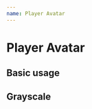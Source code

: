 ```yaml
---
name: Player Avatar
---
```



# Player Avatar

<Props of={PlayerAvatar} />


## Basic usage

<Playground>
  <MuiThemeProvider theme={createMuiTheme({
        palette: {
            primary: {
            main: '#1e88e5'
            },
            secondary: {
            main: '#d81b60'
            },
            type: 'dark'
        }})}>
    <CssBaseline />
    <PlayerAvatar
            player={{name: 'Player 1', id: '1234'}}
            icon={'https://img.scryfall.com/cards/art_crop/front/2/5/253e19db-28a1-4909-b235-e02631a38c35.jpg?1567181522'}
            grayscale={false}
        />
  </MuiThemeProvider>
</Playground>

## Grayscale

<Playground>
  <MuiThemeProvider theme={createMuiTheme({
        palette: {
            primary: {
            main: '#1e88e5'
            },
            secondary: {
            main: '#d81b60'
            },
            type: 'dark'
        }})}>
    <CssBaseline />
    <PlayerAvatar
            player={{name: 'Player 1', id: '1234'}}
            icon={'https://img.scryfall.com/cards/art_crop/front/2/5/253e19db-28a1-4909-b235-e02631a38c35.jpg?1567181522'}
            grayscale={true}
        />
  </MuiThemeProvider>
</Playground>